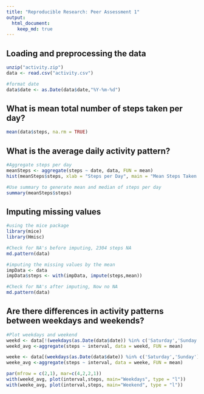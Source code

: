 ```yaml
---
title: "Reproducible Research: Peer Assessment 1"
output: 
  html_document:
    keep_md: true
---
```



## Loading and preprocessing the data

```r
unzip("activity.zip")
data <- read.csv("activity.csv")

#format date
data$date <- as.Date(data$date,"%Y-%m-%d")

```
## What is mean total number of steps taken per day?
```r
mean(data$steps, na.rm = TRUE)

```
## What is the average daily activity pattern?
```r
#Aggregate steps per day
meanSteps <- aggregate(steps ~ date, data, FUN = mean)
hist(meanSteps$steps, xlab = "Steps per Day", main = "Mean Steps Taken Per Day")

#Use summary to generate mean and median of steps per day
summary(meanSteps$steps)
```

## Imputing missing values
```r
#using the mice package
library(mice)
library(Hmisc)

#Check for NA's before imputing, 2304 steps NA
md.pattern(data)

#imputing the missing values by the mean
impData <- data
impData$steps <- with(impData, impute(steps,mean))

#Check for NA's after imputing, Now no NA
md.pattern(data)
```


## Are there differences in activity patterns between weekdays and weekends?
```r
#Plot weekdays and weekend
weekd <- data[!(weekdays(as.Date(data$date)) %in% c('Saturday','Sunday')),]
weekd_avg <-aggregate(steps ~ interval, data = weekd, FUN = mean)

weeke <- data[(weekdays(as.Date(data$date)) %in% c('Saturday','Sunday')),]
weeke_avg <-aggregate(steps ~ interval, data = weeke, FUN = mean)

par(mfrow = c(2,1), mar=c(4,2,2,1))
with(weekd_avg, plot(interval,steps, main="Weekdays", type = "l"))
with(weeke_avg, plot(interval,steps, main="Weekend", type = "l"))

```

